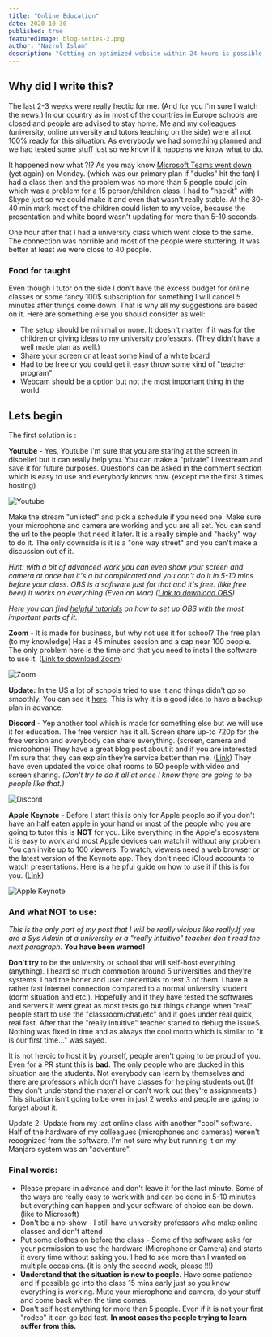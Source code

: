 ```yaml
---
title: "Online Education"
date: 2020-10-30
published: true
featuredImage: blog-series-2.png
author: "Nazrul Islam"
description: "Getting an optimized website within 24 hours is possible, with the right web technology."
---
```


## Why did I write this?

The last 2-3 weeks were really hectic for me. (And for you I&#39;m sure I watch the news.) In our country as in most of the countries in Europe schools are closed and people are advised to stay home. Me and my colleagues (university, online university and tutors teaching on the side) were all not 100% ready for this situation. As everybody we had something planned and we had tested some stuff just so we know if it happens we know what to do.

It happened now what ?!? As you may know [Microsoft Teams went down](https://arstechnica.com/information-technology/2020/03/microsoft-teams-went-down-for-two-hours-as-europe-logged-in/) (yet again) on Monday. (which was our primary plan if &quot;ducks&quot; hit the fan) I had a class then and the problem was no more than 5 people could join which was a problem for a 15 person/children class. I had to &quot;hackit&quot; with Skype just so we could make it and even that wasn&#39;t really stable. At the 30-40 min mark most of the children could listen to my voice, because the presentation and white board wasn&#39;t updating for more than 5-10 seconds.

One hour after that I had a university class which went close to the same. The connection was horrible and most of the people were stuttering. It was better at least we were close to 40 people.

### Food for taught

Even though I tutor on the side I don&#39;t have the excess budget for online classes or some fancy 100\$ subscription for something I will cancel 5 minutes after things come down. That is why all my suggestions are based on it. Here are something else you should consider as well:

- The setup should be minimal or none. It doesn&#39;t matter if it was for the children or giving ideas to my university professors. (They didn&#39;t have a well made plan as well.)
- Share your screen or at least some kind of a white board
- Had to be free or you could get it easy throw some kind of &quot;teacher program&quot;
- Webcam should be a option but not the most important thing in the world

## Lets begin

The first solution is :

**Youtube** - Yes, Youtube I&#39;m sure that you are staring at the screen in disbelief but it can really help you. You can make a &quot;private&quot; Livestream and save it for future purposes. Questions can be asked in the comment section which is easy to use and everybody knows how. (except me the first 3 times hosting)

![Youtube](img/school/youtube.png)

Make the stream &quot;unlisted&quot; and pick a schedule if you need one. Make sure your microphone and camera are working and you are all set. You can send the url to the people that need it later. It is a really simple and &quot;hacky&quot; way to do it. The only downside is it is a &quot;one way street&quot; and you can&#39;t make a discussion out of it.

_Hint: with a bit of advanced work you can even show your screen and camera at once but it&#39;s a bit complicated and you can&#39;t do it in 5-10 mins before your class. OBS is a software just for that and it&#39;s free. (like free beer) It works on everything.(Even on Mac) (_[_Link to download OBS_](http://obsproject.com/)_)_

_Here you can find_ [_helpful tutorials_](https://obsproject.com/forum/resources/how-to-record-with-obs-add-a-webcam-text-settings-explained-video.80/) _on how to set up OBS with the most important parts of it._

**Zoom** - It is made for business, but why not use it for school? The free plan (to my knowledge) Has a 45 minutes session and a cap near 100 people. The only problem here is the time and that you need to install the software to use it. ([Link to download Zoom](https://zoom.us/download))

![Zoom](img/school/zoom.png)

**Update:** In the US a lot of schools tried to use it and things didn&#39;t go so smoothly. You can see it [here](https://9to5google.com/2020/03/18/zoom-android-app-negative-reviews-coronavirus/). This is why it is a good idea to have a backup plan in advance.

**Discord** - Yep another tool which is made for something else but we will use it for education. The free version has it all. Screen share up-to 720p for the free version and everybody can share everything. (screen, camera and microphone) They have a great blog post about it and if you are interested I&#39;m sure that they can explain they&#39;re service better than me. ([Link](https://blog.discordapp.com/how-to-use-discord-for-your-classroom-8587bf78e6c4)) They have even updated the voice chat rooms to 50 people with video and screen sharing.
_(Don&#39;t try to do it all at once I know there are going to be people like that.)_

![Discord](img/school/discord.png)

**Apple Keynote** - Before I start this is only for Apple people so if you don&#39;t have an half eaten apple in your hand or most of the people who you are going to tutor this is **NOT** for you. Like everything in the Apple&#39;s ecosystem it is easy to work and most Apple devices can watch it without any problem. You can invite up to 100 viewers. To watch, viewers need a web browser or the latest version of the Keynote app. They don&#39;t need iCloud accounts to watch presentations. Here is a helpful guide on how to use it if this is for you. ([Link](https://support.apple.com/en-us/HT206205))

![Apple Keynote](img/school/keynote.jpg)

### And what NOT to use:

_This is the only part of my post that I will be really vicious like really.If you are a Sys Admin at a university or a &quot;really intuitive&quot; teacher don&#39;t read the next paragraph._ **You have been warned!**

**Don&#39;t try** to be the university or school that will self-host everything (anything). I heard so much commotion around 5 universities and they&#39;re systems. I had the honer and user credentials to test 3 of them. I have a rather fast internet connection compared to a normal university student (dorm situation and etc.). Hopefully and if they have tested the softwares and servers it went great as most tests go but things change when &quot;real&quot; people start to use the &quot;classroom/chat/etc&quot; and it goes under real quick, real fast. After that the &quot;really intuitive&quot; teacher started to debug the issueS. Nothing was fixed in time and as always the cool motto which is similar to &quot;it is our first time...&quot; was sayed.

It is not heroic to host it by yourself, people aren&#39;t going to be proud of you. Even for a PR stunt this is **bad**. The only people who are ducked in this situation are the students. Not everybody can learn by themselves and there are professors which don&#39;t have classes for helping students out.(If they don't understand the material or can't work out they're assignments.) This situation isn&#39;t going to be over in just 2 weeks and people are going to forget about it.

Update 2: Update from my last online class with another "cool" software. Half of the hardware of my colleagues (microphones and cameras) weren't recognized from the software. I'm not sure why but running it on my Manjaro system was an "adventure".

### Final words:

- Please prepare in advance and don&#39;t leave it for the last minute. Some of the ways are really easy to work with and can be done in 5-10 minutes but everything can happen and your software of choice can be down. (like to Microsoft)
- Don&#39;t be a no-show - I still have university professors who make online classes and don&#39;t attend
- Put some clothes on before the class - Some of the software asks for your permission to use the hardware (Microphone or Camera) and starts it every time without asking you. I had to see more than I wanted on multiple occasions. (it is only the second week, please !!!)
- **Understand that the situation is new to people.** Have some patience and if possible go into the class 15 mins early just so you know everything is working. Mute your microphone and camera, do your stuff and come back when the time comes.
- Don&#39;t self host anything for more than 5 people. Even if it is not your first &quot;rodeo&quot; it can go bad fast. **In most cases the people trying to learn suffer from this.**